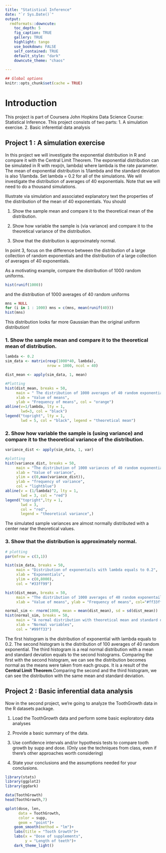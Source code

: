```yaml
---
title: "Statistical Inference"
date: "`r Sys.Date()`"
output:
  rmdformats::downcute: 
    toc_depth: 5
    fig_caption: TRUE
    gallery: TRUE
    highlight: tango
    use_bookdown: FALSE
    self_contained: TRUE
    default_style: "dark"
    downcute_theme: "chaos"
    
---
```



```r
## Global options
knitr::opts_chunk$set(cache = TRUE)
```
# Introduction
This project is part of Coursera John Hopkins Data Science Course: Statistical Inference. This project consists of two parts:
1. A simulation exercise.
2. Basic inferential data analysis

## Project 1 : A simulation exercise

In this project we will investigate the exponential distribution in R and compare it with the Central Limit Theorem. The exponential distribution can be simulated in R with rexp(n, lambda) where lambda is the rate parameter. The mean of exponential distribution is 1/lambda and the standard deviation is also 1/lambda. Set lambda = 0.2 for all of the simulations. We will investigate the distribution of averages of 40 exponentials. Note that we will need to do a thousand simulations.

Illustrate via simulation and associated explanatory text the properties of the distribution of the mean of 40 exponentials. You should

1. Show the sample mean and compare it to the theoretical mean of the distribution.

2. Show how variable the sample is (via variance) and compare it to the theoretical variance of the distribution.

3. Show that the distribution is approximately normal.

In point 3, focus on the difference between the distribution of a large collection of random exponentials and the distribution of a large collection of averages of 40 exponentials.

As a motivating example, compare the distribution of 1000 random uniforms.

```r
hist(runif(1000))
```
and the distribution of 1000 averages of 40 random uniforms
```r
mns = NULL
for (i in 1 : 1000) mns = c(mns, mean(runif(40)))
hist(mns)
```
This distribution looks far more Gaussian than the original uniform distribution!

### 1. Show the sample mean and compare it to the theoretical mean of distribution.

```r
lambda <- 0.2
sim_data <- matrix(rexp(1000*40, lambda), 
                   nrow = 1000, ncol = 40)

dist_mean <- apply(sim_data, 1, mean)

#Plotting
hist(dist_mean, breaks = 50,
     main = " The distribution of 1000 averages of 40 random exponentials.",
     xlab = "Value of means",
     ylab = "Frequency of means", col = "orange")
abline(v=1/lambda, lty = 1,
       lwd=3, col = "black")
legend("topright", lty = 1,
       lwd = 5, col = "black", legend = "theoretical mean")
```

### 2. Show how variable the sample is (using variance) and compare it to the theoretical variance of the distribution.
```r
variance_dist <- apply(sim_data, 1, var)

#plotting
hist(variance_dist, breaks = 50,
     main = "The distribution of 1000 variances of 40 random exponentials.",
     xlab = "Value of variance",
     ylim = c(0,max(variance_dist)),
     ylab = "frequency of variance",
     col = "lightblue")
abline(v = (1/lambda)^2, lty = 1,
       lwd = 3, col = "red")
legend("topright",lty = 1,
       lwd = 3,
       col = "red",
       legend = "theoretical variance",)
```

The simulated sample variances are almost normally distributed with a center near the theoretical values.

### 3. Show that the distribution is approximately normal.
```r
# plotting
par(mfrow = c(3,1))

hist(sim_data, breaks = 50, 
     main = "Distribution of exponentails with lambda equals to 0.2", 
     xlab = "Exponentials",
     ylim = c(0,8000),
     col = "#33ff99")

hist(dist_mean, breaks = 50, 
     main = "The distribution of 1000 averages of 40 random exponentails", 
     xlab = "Value of means", ylab = "Frequency of means", col="#ff33ff")

normal_sim <- rnorm(1000, mean = mean(dist_mean), sd = sd(dist_mean))
hist(normal_sim, breaks = 50,
     main = "A normal distribution with theoretical mean and standard deviation of the exponentials",
     xlab = "Normal variables",
     col = "#99ff33")
```

The first histogram is the distribution of exponential with lambda equals to 0.2. The second histogram is the distribution of 100 averages of 40 random exponential. The third histogram is a real normal distribution with a mean and standard deviation equals to the second histograms. Comparing the first with the second histogram, we can see the distribution becomes normal as the means were taken from each groups. It is a result of the **Central Limit Theorem**.Comparing the second and the third histogram, we can see the distribution with the same mean and standard deviation.


## Project 2 : Basic inferential data analysis

Now in the second project, we're going to analyze the ToothGrowth data in the R datasets package.

1. Load the ToothGrowth data and perform some basic exploratory data analyses

2. Provide a basic summary of the data.

3. Use confidence intervals and/or hypothesis tests to compare tooth growth by supp and dose. (Only use the techniques from class, even if there's other approaches worth considering)

4. State your conclusions and the assumptions needed for your conclusions.


```r
library(stats)
library(ggplot2)
library(ggdark)
```

```r
data(ToothGrowth)
head(ToothGrowth,7)
```
```r
qplot(dose, len,
      data = ToothGrowth,
      color = supp,
      geom = "point")+
    geom_smooth(method = "lm")+
    labs(title = "Tooth Growth")+
    labs(x = "Dose of supplements",
         y = "Length of teeth")+
    dark_theme_light()
```










